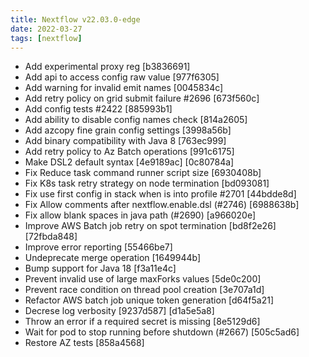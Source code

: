 ---
title: Nextflow v22.03.0-edge
date: 2022-03-27
tags: [nextflow]
---

- Add experimental proxy reg [b3836691]
- Add api to access config raw value [977f6305]
- Add warning for invalid emit names [0045834c]
- Add retry policy on grid submit failure #2696 [673f560c]
- Add config tests #2422 [885993b1]
- Add ability to disable config names check [814a2605]
- Add azcopy fine grain config settings [3998a56b]
- Add binary compatibility with Java 8 [763ec999]
- Add retry policy to Az Batch operations [991c6175]
- Make DSL2 default syntax [4e9189ac] [0c80784a]
- Fix Reduce task command runner script size [6930408b]
- Fix K8s task retry strategy on node termination [bd093081]
- Fix use first config in stack when is into profile #2701 [44bdde8d] <Jorge Aguilera>
- Fix Allow comments after nextflow.enable.dsl (#2746) [6988638b] <Jorge Aguilera>
- Fix allow blank spaces in java path (#2690) [a966020e] <Jorge Aguilera>
- Improve AWS Batch job retry on spot termination [bd8f2e26] [72fbda848]
- Improve error reporting [55466be7]
- Undeprecate merge operation [1649944b]
- Bump support for Java 18 [f3a11e4c]
- Prevent invalid use of large maxForks values [5de0c200]
- Prevent race condition on thread pool creation [3e707a1d]
- Refactor AWS batch job unique token generation [d64f5a21]
- Decrese log verbosity [9237d587] [d1a5e5a8]
- Throw an error if a required secret is missing [8e5129d6]
- Wait for pod to stop running before shutdown (#2667) [505c5ad6] <kfrancisdev>
- Restore AZ tests [858a4568]
